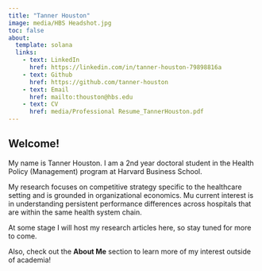 ```yaml
---
title: "Tanner Houston"
image: media/HBS Headshot.jpg
toc: false
about:
  template: solana
  links: 
    - text: LinkedIn
      href: https://linkedin.com/in/tanner-houston-79898816a
    - text: Github
      href: https://github.com/tanner-houston
    - text: Email
      href: mailto:thouston@hbs.edu
    - text: CV
      href: media/Professional Resume_TannerHouston.pdf
---
```


## Welcome!

My name is Tanner Houston. I am a 2nd year doctoral student in the Health Policy (Management) program at Harvard Business School.

My research focuses on competitive strategy specific to the healthcare setting and is grounded in organizational economics. Mu current interest is in understanding persistent performance differences across hospitals that are within the same health system chain.

At some stage I will host my research articles here, so stay tuned for more to come.

Also, check out the **About Me** section to learn more of my interest outside of academia!
